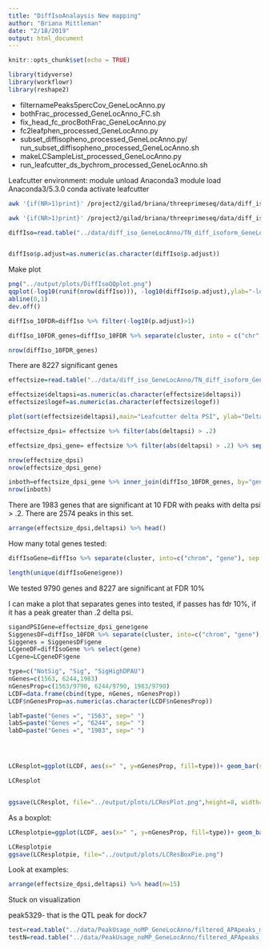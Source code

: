 ```yaml
---
title: "DiffIsoAnalaysis New mapping"
author: "Briana Mittleman"
date: "2/18/2019"
output: html_document
---
```


```r
knitr::opts_chunk$set(echo = TRUE)
```

```r
library(tidyverse)
library(workflowr)
library(reshape2)
```


* filternamePeaks5percCov_GeneLocAnno.py
* bothFrac_processed_GeneLocAnno_FC.sh 
* fix_head_fc_procBothFrac_GeneLocAnno.py 
* fc2leafphen_processed_GeneLocAnno.py  
* subset_diffisopheno_processed_GeneLocAnno.py/ run_subset_diffisopheno_processed_GeneLocAnno.sh 
* makeLCSampleList_processed_GeneLocAnno.py  
* run_leafcutter_ds_bychrom_processed_GeneLocAnno.sh

Leafcutter environment:
module unload Anaconda3
module load Anaconda3/5.3.0
conda activate leafcutter


```bash
awk '{if(NR>1)print}' /project2/gilad/briana/threeprimeseq/data/diff_iso_processed_GeneLocAnno/TN_diff_isoform_GeneLocAnno_chr*.txt_effect_sizes.txt > /project2/gilad/briana/threeprimeseq/data/diff_iso_processed_GeneLocAnno/TN_diff_isoform_GeneLocAnno_AllChrom.txt_effect_sizes.txt

awk '{if(NR>1)print}' /project2/gilad/briana/threeprimeseq/data/diff_iso_processed_GeneLocAnno/TN_diff_isoform_GeneLocAnno_chr*cluster_significance.txt > /project2/gilad/briana/threeprimeseq/data/diff_iso_processed_GeneLocAnno/TN_diff_isoform_GeneLocAnno_AllChrom.txt_cluster_significance.txt
```


```r
diffIso=read.table("../data/diff_iso_GeneLocAnno/TN_diff_isoform_GeneLocAnno_AllChrom.txt_cluster_significance.txt", header = F,col.names = c("status",   "loglr",    "df",   "p",    "cluster",  "p.adjust"),stringsAsFactors = F,sep="\t") %>% filter(status == "Success")


diffIso$p.adjust=as.numeric(as.character(diffIso$p.adjust))
```


Make plot  
```r
png("../output/plots/DiffIsoQQplot.png")
qqplot(-log10(runif(nrow(diffIso))), -log10(diffIso$p.adjust),ylab="-log10 Total Adjusted Leafcutter pvalue", xlab="-log 10 Uniform expectation", main="Leafcutter differencial isoform analysis between fractions")
abline(0,1)
dev.off()

```


```r
diffIso_10FDR=diffIso %>% filter(-log10(p.adjust)>1)

diffIso_10FDR_genes=diffIso_10FDR %>% separate(cluster, into = c("chr", "gene"), sep=":") %>% group_by(gene) %>% tally()

nrow(diffIso_10FDR_genes)
```
There are 8227 significant genes 
```r
effectsize=read.table("../data/diff_iso_GeneLocAnno/TN_diff_isoform_GeneLocAnno_AllChrom.txt_effect_sizes.txt", stringsAsFactors = F, col.names=c('intron',  'logef' ,'Nuclear', 'Total','deltapsi'))

effectsize$deltapsi=as.numeric(as.character(effectsize$deltapsi))
effectsize$logef=as.numeric(as.character(effectsize$logef))

plot(sort(effectsize$deltapsi),main="Leafcutter delta PSI", ylab="Delta PSI", xlab="Peak Index")
```
```r
effectsize_dpsi= effectsize %>% filter(abs(deltapsi) > .2) 

effectsize_dpsi_gene= effectsize %>% filter(abs(deltapsi) > .2) %>% separate(intron, into=c("chr", 'start', 'end','gene'), sep=":") %>% group_by(gene) %>% tally()

nrow(effectsize_dpsi)
nrow(effectsize_dpsi_gene)

```

```r
inboth=effectsize_dpsi_gene %>% inner_join(diffIso_10FDR_genes, by="gene")
nrow(inboth)
```



There are 1983 genes that are significant at 10 FDR with peaks with delta psi > .2. There are 2574 peaks in this set.  

```r
arrange(effectsize_dpsi,deltapsi) %>% head()
```


How many total genes tested: 

```r
diffIsoGene=diffIso %>% separate(cluster, into=c("chrom", "gene"), sep = ":") 

length(unique(diffIsoGene$gene))
```

We tested 9790 genes and  8227 are significant at FDR 10%  

I can make a plot that separates genes into tested, if passes has fdr 10%, if it has a peak greater than .2 delta psi.  

```r
sigandPSIGene=effectsize_dpsi_gene$gene
SiggenesDF=diffIso_10FDR %>% separate(cluster, into=c("chrom", "gene"), sep = ":")  %>% select(gene)
Siggenes = SiggenesDF$gene
LCgeneDF=diffIsoGene %>% select(gene)
LCgene=LCgeneDF$gene
```


```r
type=c("NotSig", "Sig", "SigHighDPAU")
nGenes=c(1563, 6244,1983)
nGenesProp=c(1563/9790, 6244/9790, 1983/9790)
LCDF=data.frame(cbind(type, nGenes, nGenesProp))
LCDF$nGenesProp=as.numeric(as.character(LCDF$nGenesProp))

```



```r

labT=paste("Genes =", "1563", sep=" ")
labS=paste("Genes =", "6244", sep=" ")
labD=paste("Genes =", "1983", sep=" ")




LCResplot=ggplot(LCDF, aes(x=" ", y=nGenesProp, fill=type))+ geom_bar(stat="identity") + labs(x="Total Genes = 9790", y="Proportion of Genes", title="Proportion of Genes \nby Differencial PAU Test Result") + annotate("text", x=" ", y= .1, label=labT) + annotate("text", x=" ", y= .5, label=labS) + annotate("text", x=" ", y= .9, label=labD) + scale_fill_brewer(palette="RdYlBu")

LCResplot


ggsave(LCResplot, file="../output/plots/LCResPlot.png",height=8, width=5)
```
As a boxplot: 

```r
LCResplotpie=ggplot(LCDF, aes(x=" ", y=nGenesProp, fill=type))+ geom_bar(stat="identity") + labs(x="Total Genes = 9790", y="Proportion of Genes", title="Proportion of Genes \nby Differencial PAU Test Result")  + scale_fill_brewer(palette="RdYlBu")+ coord_polar("y")

LCResplotpie
ggsave(LCResplotpie, file="../output/plots/LCResBoxPie.png")

```


Look at examples:  


```r
arrange(effectsize_dpsi,deltapsi) %>% head(n=15)
```

Stuck on visualization  

peak5329- that is the QTL peak for dock7 

```r
test=read.table("../data/PeakUsage_noMP_GeneLocAnno/filtered_APApeaks_merged_allchrom_refseqGenes.GeneLocAnno.NoMP_sm_quant.Total_fixed.pheno.5percPeaks.txt")
testN=read.table("../data/PeakUsage_noMP_GeneLocAnno/filtered_APApeaks_merged_allchrom_refseqGenes.GeneLocAnno.NoMP_sm_quant.Nuclear_fixed.pheno.5percPeaks.txt")
```

